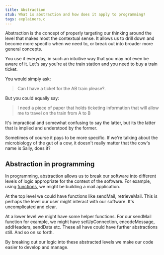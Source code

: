 ```yaml
---
title: Abstraction
stub: What is abstraction and how does it apply to programming?
tags: explainers,c
---
```


Abstraction is the concept of properly targeting our thinking around the level that
makes most the contextual sense. It allows us to drill down and become more specific when we need to, or break out into broader more general concepts.

You use it everyday, in such an intuitive way that you may not even be aware of it. Let's say you're at the train station and you need to buy a train ticket.

You would simply ask:

> Can I have a ticket for the AB train please?.

But you could equally say:

> I need a piece of paper that holds ticketing information that will allow me to travel on the train from A to B

It's impractical and somewhat confusing to say the latter, but its the latter that is implied and understood by the former.

Sometimes of course it pays to be more specific. If we're talking about the microbiology of the gut of a cow, it doesn't really matter that the cow's name is Sally, does it?

## Abstraction in programming

In programming, abstraction allows us to break our software into different levels of logic
appropriate for the context of the software. For example, using [functions](17_functions.html),
we might be building a mail application.

At the top level we could have functions like sendMail, retrieveMail. This is perhaps the level our user might interact with our software. It's uncomplicated and clear.

At a lower level we might have some helper functions. For our sendMail function for example, we might have setUpConnection, encodeMessage, addHeaders, sendData etc. These all have could have further abstractions still. And so on so forth.

By breaking out our logic into these abstracted levels we make our code easier to develop and manage.

